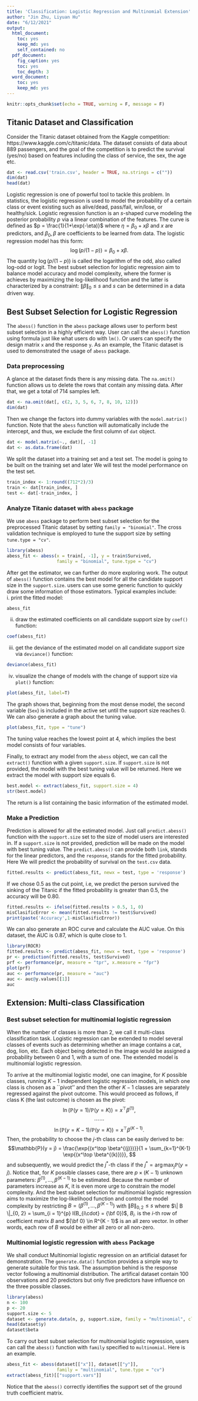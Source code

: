 ```yaml
---
title: 'Classification: Logistic Regression and Multinomial Extension'
author: "Jin Zhu, Liyuan Hu"
date: "6/12/2021"
output:
  html_document: 
    toc: yes
    keep_md: yes
    self_contained: no
  pdf_document:
    fig_caption: yes
    toc: yes
    toc_depth: 3
  word_document: 
    toc: yes
    keep_md: yes
---
```


```r
knitr::opts_chunk$set(echo = TRUE, warning = F, message = F)
```

## Titanic Dataset and Classification

Consider the Titanic dataset obtained from the Kaggle competition: https://www.kaggle.com/c/titanic/data. 
The dataset consists of data about 889 passengers, and the goal of the competition is to predict the survival (yes/no) based on features including the class of service, the sex, the age etc. 

```r
dat <- read.csv('train.csv', header = TRUE, na.strings = c(""))
dim(dat)
head(dat)
```
Logistic regression is one of powerful tool to tackle this problem. 
In statistics, the logistic regression is used to model the probability of a certain class or event existing such as alive/dead, pass/fail, win/lose, or healthy/sick. 
<!-- Therefore, logistic regression is capable of predicting binary results. -->
Logistic regression function is an $s$-shaped curve modeling the posterior probability $p$ via a linear combination of the features. The curve is defined as $p = \frac{1}{1+\exp(-\eta)}$ where $\eta = \beta_0+x\beta$ and $x$ are predictors, and $\beta_0, \beta$ are coefficients to be learned from data. 
The logistic regression model has this form:
$$
\log(p/(1-p)) = \beta_0 + x\beta.
$$
The quantity $\log(p/(1-p))$ is called the logarithm of the odd, also called log-odd or logit. 
The best subset selection for logistic regression aim to balance model accuracy and model complexity, 
where the former is achieves by maximizing the log-likelihood function and 
the latter is characterized by a constraint: $\| \beta \|_0 \leq s$ and $s$ can be determined in a data driven way.

## Best Subset Selection for Logistic Regression

The `abess()` function in the `abess` package allows user to perform best subset selection in a highly efficient way. User can call the `abess()` function using formula just like what users do with `lm()`. Or users can specify the design matrix `x` and the response `y`. As an example, the Titanic dataset is used to demonstrated the usage of `abess` package. 

### Data preprocessing

A glance at the dataset finds there is any missing data.
The `na.omit()` function allows us to delete the rows that contain any missing data. 
After that, we get a total of 714 samples left. 
```r
dat <- na.omit(dat[, c(2, 3, 5, 6, 7, 8, 10, 12)])
dim(dat)
```
Then we change the factors into dummy variables with the `model.matrix()` function. Note that the `abess` function will automatically include the intercept, and thus, we exclude the first column of `dat` object.
```r
dat <- model.matrix(~., dat)[, -1]
dat <- as.data.frame(dat)
```

We split the dataset into a training set and a test set. The model is going to be built on the training set and later We will test the model performance on the test set.
```r
train_index <- 1:round((712*2)/3)
train <- dat[train_index, ]
test <- dat[-train_index, ]
```

### Analyze Titanic dataset with `abess` package      
We use `abess` package to perform best subset selection for the preprocessed Titanic dataset by 
setting `family = "binomial"`. 
The cross validation technique is employed to tune the support size by setting `tune.type = "cv"`. 
```r
library(abess)
abess_fit <- abess(x = train[, -1], y = train$Survived, 
                   family = "binomial", tune.type = "cv")
```

<!-- ```{r} -->
<!-- library(abess) -->
<!-- abess_fit <- abess(Survived ~ ., data = train,  -->
<!--                    family = "binomial", tune.type = "cv") -->
<!-- ``` -->
<!-- or  -->

<!-- By default, the `abess` function implements the ABESS algorithm with the support size changing from 0 to $\min\{p,n/log(n)p \}$ and the best support size is determined by the Generalized Informatoin Criterion (GIC). users can change the tunging criterion by specifying the argument `tune.type`. The available tuning criterion now are `gic`, `aic`, `bic`, `ebic` and `cv`. For a quicker solution, users can change the tuning strategy to a golden section path which trys to find the elbow point of the tuning criterion over the hyperparameter space. Here we give an example. -->

<!-- ```{r} -->
<!-- abess_fit.gs <- abess(Survived~., data = train, family = "binomial", tune = "bic", tune.path = "gs") -->
<!-- ``` -->

<!-- Hold on, we aren't finished yet.  -->
After get the estimator, we can further do more exploring work.
The output of `abess()` function contains the best model for all the candidate support size in the `support.size`. users can use some generic function to quickly draw some information of those estimators. 
Typical examples include:       
i. print the fitted model:
```r
abess_fit
```
(ii) draw the estimated coefficients on all candidate support size by `coef()` function:
```r
coef(abess_fit)
```
(iii) get the deviance of the estimated model on all candidate support size via `deviance()` function:
```r
deviance(abess_fit)
```
(iv) visualize the change of models with the change of support size via `plot()` function: 
```r
plot(abess_fit, label=T)
```

The graph shows that, beginning from the most dense model, the second variable (`Sex`) is included in the active set until the support size reaches 0. We can also generate a graph about the tuning value. 
```r
plot(abess_fit, type = "tune")
```

The tuning value reaches the lowest point at 4, which implies the best model consists of four variables.  
<!-- And We might choose the estimated model with support size equals 6 as our final model.  -->

Finally, to extract any model from the `abess` object, we can call the `extract()` function with a given `support.size`. If `support.size` is not provided, the model with the best tuning value will be returned. Here we extract the model with support size equals 6.
```r
best.model <- extract(abess_fit, support.size = 4)
str(best.model)
```

The return is a list containing the basic information of the estimated model.

### Make a Prediction

Prediction is allowed for all the estimated model. Just call `predict.abess()` function with the `support.size` set to the size of model users are interested in. If a `support.size` is not provided, prediction will be made on the model with best tuning value. The `predict.abess()` can provide both `link`, stands for the linear predictors, and the `response`, stands for the fitted probability. Here We will predict the probability of survival on the `test.csv` data.
```r
fitted.results <- predict(abess_fit, newx = test, type = 'response')
```

If we chose 0.5 as the cut point, i.e, we predict the person survived the sinking of the Titanic if the fitted probability is greater than 0.5, the accuracy will be 0.80.

```r
fitted.results <- ifelse(fitted.results > 0.5, 1, 0)
misClasificError <- mean(fitted.results != test$Survived)
print(paste('Accuracy',1-misClasificError))
```

We can also generate an ROC curve and calculate the AUC value. On this dataset, the AUC is 0.87, which is quite close to 1.
```r
library(ROCR)
fitted.results <- predict(abess_fit, newx = test, type = 'response')
pr <- prediction(fitted.results, test$Survived)
prf <- performance(pr, measure = "tpr", x.measure = "fpr")
plot(prf)
auc <- performance(pr, measure = "auc")
auc <- auc@y.values[[1]]
auc
```

## Extension: Multi-class Classification

### Best subset selection for multinomial logistic regression
When the number of classes is more than 2, we call it multi-class classification task. 
Logistic regression can be extended to model several classes of events such as determining whether an image contains a cat, dog, lion, etc. 
Each object being detected in the image would be assigned a probability between 0 and 1, with a sum of one.
The extended model is multinomial logistic regression. 

To arrive at the multinomial logistic model, one can imagine, for $K$ possible classes, running $K-1$ independent logistic regression models, in which one class is chosen as a ``pivot'' and then the other $K-1$ classes are separately regressed against the pivot outcome. This would proceed as follows, if class K (the last outcome) is chosen as the pivot:
$$\ln(\mathbb{P}(y = 1) / \mathbb{P}(y = K)) = x^\top \beta^{(1)}, $$
$$\cdots \cdots$$
$$\ln(\mathbb{P}(y = K - 1) / \mathbb{P}(y = K)) = x^\top \beta^{(K - 1)}.$$
Then, the probability to choose the $j$-th class can be easily derived to be:
$$\mathbb{P}(y = j) = \frac{\exp{(x^\top \beta^{(j)})}}{1 + \sum_{k=1}^{K-1} \exp{(x^\top \beta^{(k)})}}, $$
and subsequently, we would predict the $j^{*}$-th class if the $j^* = \arg\max_{j} \mathbb{P}(y = j)$.
Notice that, for $K$ possible classes case, there are $p \times (K - 1)$ unknown parameters: 
$\beta^{(1)}, \ldots, \beta^{(K-1)}$ to be estimated. 
Because the number of parameters increase as $K$, it is even more urge to constrain the model complexity. 
And the best subset selection for multinomial logistic regression aims to maximize the log-likelihood function 
and control the model complexity by restricting $B = (\beta^{(1)}, \ldots, \beta^{(K-1)})$ with 
$\| B \|_{0, 2} \leq s$
where $\| B \|_{0, 2} = \sum_{i = 1}^{p} I(B_{i\cdot} = {\bf 0})$, 
$B_{i\cdot}$ is the $i$-th row of coefficient matrix $B$ and 
${\bf 0} \in R^{K - 1}$ is an all zero vector. 
In other words, each row of $B$ would be either all zero or all non-zero.

### Multinomial logistic regression with `abess` Package

We shall conduct Multinomial logistic regression on an artificial dataset for demonstration. The `generate.data()` function provides a simple way to generate suitable for this task. The assumption behind is the response vector following a multinomial distribution. The artifical dataset contain 100 observations and 20 predictors
but only five predictors have influence on the three possible classes.
```r
library(abess)
n <- 100
p <- 20
support.size <- 5
dataset <- generate.data(n, p, support.size, family = "multinomial", class.num = 3)
head(dataset$y)
dataset$beta
```
To carry out best subset selection for multinomial logistic regression, users can call the `abess()` function with `family` specified to `multinomial`. Here is an example.

```r
abess_fit <- abess(dataset[["x"]], dataset[["y"]], 
                   family = "multinomial", tune.type = "cv")
extract(abess_fit)[["support.vars"]]
```
Notice that the `abess()` correctly identifies the support set of the ground truth coefficient matrix.

